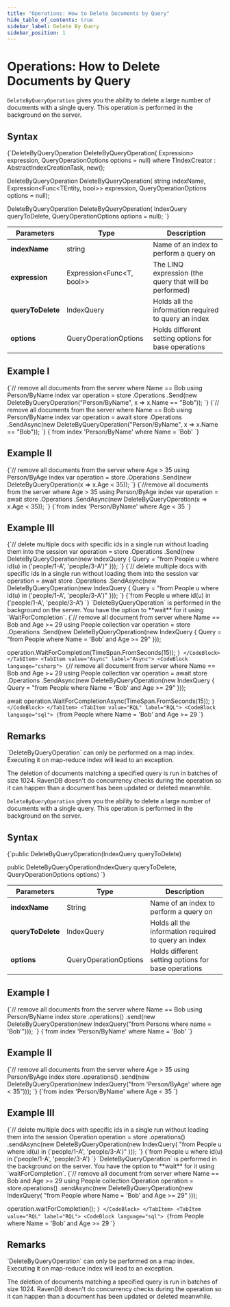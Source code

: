 ```yaml
---
title: "Operations: How to Delete Documents by Query"
hide_table_of_contents: true
sidebar_label: Delete By Query
sidebar_position: 1
---
```





# Operations: How to Delete Documents by Query
<LanguageSwitcher supportedLanguages={supportedLanguages} />
<LanguageContent language="csharp">


`DeleteByQueryOperation` gives you the ability to delete a large number of documents with a single query.
This operation is performed in the background on the server. 

## Syntax

<TabItem value="delete_by_query" label="delete_by_query">
<CodeBlock language="csharp">
{`DeleteByQueryOperation DeleteByQueryOperation<TEntity, TIndexCreator>(
    Expression<Func<TEntity, bool>> expression,
    QueryOperationOptions options = null)
    where TIndexCreator : AbstractIndexCreationTask, new();

DeleteByQueryOperation DeleteByQueryOperation<TEntity>(
    string indexName, Expression<Func<TEntity, bool>> expression,
    QueryOperationOptions options = null);

DeleteByQueryOperation DeleteByQueryOperation(
    IndexQuery queryToDelete, QueryOperationOptions options = null);
`}
</CodeBlock>
</TabItem>

| Parameters | Type | Description |
| ------------- | ------------- | ----- |
| **indexName** | string | Name of an index to perform a query on |
| **expression** | Expression&lt;Func&lt;T, bool&gt;&gt; | The LINQ expression (the query that will be performed) |
| **queryToDelete** | IndexQuery | Holds all the information required to query an index |
| **options** | QueryOperationOptions | Holds different setting options for base operations |

## Example I

<Tabs groupId='languageSyntax'>
<TabItem value="Sync" label="Sync">
<CodeBlock language="csharp">
{`// remove all documents from the server where Name == Bob using Person/ByName index
var operation = store
    .Operations
    .Send(new DeleteByQueryOperation<Person>("Person/ByName", x => x.Name == "Bob"));
`}
</CodeBlock>
</TabItem>
<TabItem value="Async" label="Async">
<CodeBlock language="csharp">
{`// remove all documents from the server where Name == Bob using Person/ByName index
var operation = await store
    .Operations
    .SendAsync(new DeleteByQueryOperation<Person>("Person/ByName", x => x.Name == "Bob"));
`}
</CodeBlock>
</TabItem>
<TabItem value="RQL" label="RQL">
<CodeBlock language="sql">
{`from index 'Person/ByName' where Name = 'Bob'
`}
</CodeBlock>
</TabItem>
</Tabs>


## Example II

<Tabs groupId='languageSyntax'>
<TabItem value="Sync" label="Sync">
<CodeBlock language="csharp">
{`// remove all documents from the server where Age > 35 using Person/ByAge index
var operation = store
    .Operations
    .Send(new DeleteByQueryOperation<Person, Person_ByAge>(x => x.Age < 35));
`}
</CodeBlock>
</TabItem>
<TabItem value="Async" label="Async">
<CodeBlock language="csharp">
{`//remove all documents from the server where Age > 35 using Person/ByAge index
var operation = await store
    .Operations
    .SendAsync(new DeleteByQueryOperation<Person, Person_ByAge>(x => x.Age < 35));
`}
</CodeBlock>
</TabItem>
<TabItem value="RQL" label="RQL">
<CodeBlock language="sql">
{`from index 'Person/ByName' where Age < 35
`}
</CodeBlock>
</TabItem>
</Tabs>

## Example III

<Tabs groupId='languageSyntax'>
<TabItem value="Sync" label="Sync">
<CodeBlock language="csharp">
{`// delete multiple docs with specific ids in a single run without loading them into the session
var operation = store
    .Operations
    .Send(new DeleteByQueryOperation(new IndexQuery
    {
        Query = "from People u where id(u) in ('people/1-A', 'people/3-A')"
    }));
`}
</CodeBlock>
</TabItem>
<TabItem value="Async" label="Async">
<CodeBlock language="csharp">
{`// delete multiple docs with specific ids in a single run without loading them into the session
var operation = await store
    .Operations
    .SendAsync(new DeleteByQueryOperation(new IndexQuery
    {
        Query = "from People u where id(u) in ('people/1-A', 'people/3-A')"
    }));
`}
</CodeBlock>
</TabItem>
<TabItem value="RQL" label="RQL">
<CodeBlock language="sql">
{`from People u where id(u) in ('people/1-A', 'people/3-A')
`}
</CodeBlock>
</TabItem>
</Tabs>

<Admonition type="note" title="WaitForCompletion" id="waitforcompletion" href="#waitforcompletion">
`DeleteByQueryOperation` is performed in the background on the server.    
You have the option to **wait** for it using `WaitForCompletion`.

<Tabs groupId='languageSyntax'>
<TabItem value="Sync" label="Sync">
<CodeBlock language="csharp">
{`// remove all document from server where Name == Bob and Age >= 29 using People collection
var operation = store
    .Operations
    .Send(new DeleteByQueryOperation(new IndexQuery
    {
        Query = "from People where Name = 'Bob' and Age >= 29"
    }));

operation.WaitForCompletion(TimeSpan.FromSeconds(15));
`}
</CodeBlock>
</TabItem>
<TabItem value="Async" label="Async">
<CodeBlock language="csharp">
{`// remove all document from server where Name == Bob and Age >= 29 using People collection
var operation = await store
    .Operations
    .SendAsync(new DeleteByQueryOperation(new IndexQuery
    {
        Query = "from People where Name = 'Bob' and Age >= 29"
    }));

await operation.WaitForCompletionAsync(TimeSpan.FromSeconds(15));
`}
</CodeBlock>
</TabItem>
<TabItem value="RQL" label="RQL">
<CodeBlock language="sql">
{`from People where Name = 'Bob' and Age >= 29
`}
</CodeBlock>
</TabItem>
</Tabs>
</Admonition>

## Remarks

<Admonition type="warning" title="Map only indexes" id="map-only-indexes" href="#map-only-indexes"> 
`DeleteByQueryOperation` can only be performed on a map index. Executing it on map-reduce index will lead to an exception. 
</Admonition>

<Admonition type="warning" title="Batching and Concurrency" id="batching-and-concurrency" href="#batching-and-concurrency"> 

The deletion of documents matching a specified query is run in batches of size 1024. RavenDB doesn't do concurrency checks during the operation
so it can happen than a document has been updated or deleted meanwhile.

</Admonition>


</LanguageContent>
<LanguageContent language="java">


`DeleteByQueryOperation` gives you the ability to delete a large number of documents with a single query.
This operation is performed in the background on the server. 

## Syntax

<TabItem value="delete_by_query" label="delete_by_query">
<CodeBlock language="java">
{`public DeleteByQueryOperation(IndexQuery queryToDelete)

public DeleteByQueryOperation(IndexQuery queryToDelete, QueryOperationOptions options)
`}
</CodeBlock>
</TabItem>

| Parameters | Type | Description |
| ------------- | ------------- | ----- |
| **indexName** | String | Name of an index to perform a query on |
| **queryToDelete** | IndexQuery | Holds all the information required to query an index |
| **options** | QueryOperationOptions | Holds different setting options for base operations |

## Example I

<Tabs groupId='languageSyntax'>
<TabItem value="Java" label="Java">
<CodeBlock language="java">
{`// remove all documents from the server where Name == Bob using Person/ByName index
store
    .operations()
    .send(new DeleteByQueryOperation(new IndexQuery("from Persons where name = 'Bob'")));
`}
</CodeBlock>
</TabItem>
<TabItem value="RQL" label="RQL">
<CodeBlock language="sql">
{`from index 'Person/ByName' where Name = 'Bob'
`}
</CodeBlock>
</TabItem>
</Tabs>


## Example II

<Tabs groupId='languageSyntax'>
<TabItem value="Java" label="Java">
<CodeBlock language="java">
{`// remove all documents from the server where Age > 35 using Person/ByAge index
store
    .operations()
    .send(new DeleteByQueryOperation(new IndexQuery("from 'Person/ByAge' where age < 35")));
`}
</CodeBlock>
</TabItem>
<TabItem value="RQL" label="RQL">
<CodeBlock language="sql">
{`from index 'Person/ByName' where Age < 35
`}
</CodeBlock>
</TabItem>
</Tabs>

## Example III

<Tabs groupId='languageSyntax'>
<TabItem value="Java" label="Java">
<CodeBlock language="java">
{`// delete multiple docs with specific ids in a single run without loading them into the session
Operation operation = store
    .operations()
    .sendAsync(new DeleteByQueryOperation(new IndexQuery(
        "from People u where id(u) in ('people/1-A', 'people/3-A')"
    )));
`}
</CodeBlock>
</TabItem>
<TabItem value="RQL" label="RQL">
<CodeBlock language="sql">
{`from People u where id(u) in ('people/1-A', 'people/3-A')
`}
</CodeBlock>
</TabItem>
</Tabs>

<Admonition type="note" title="WaitForCompletion" id="waitforcompletion" href="#waitforcompletion">
`DeleteByQueryOperation` is performed in the background on the server.    
You have the option to **wait** for it using `waitForCompletion`.

<Tabs groupId='languageSyntax'>
<TabItem value="Java" label="Java">
<CodeBlock language="java">
{`// remove all document from server where Name == Bob and Age >= 29 using People collection
Operation operation = store.operations()
    .sendAsync(new DeleteByQueryOperation(new IndexQuery(
        "from People where Name = 'Bob' and Age >= 29"
    )));

operation.waitForCompletion();
`}
</CodeBlock>
</TabItem>
<TabItem value="RQL" label="RQL">
<CodeBlock language="sql">
{`from People where Name = 'Bob' and Age >= 29
`}
</CodeBlock>
</TabItem>
</Tabs>
</Admonition>

## Remarks

<Admonition type="warning" title="Map only indexes" id="map-only-indexes" href="#map-only-indexes"> 
`DeleteByQueryOperation` can only be performed on a map index. Executing it on map-reduce index will lead to an exception. 
</Admonition>

<Admonition type="warning" title="Batching and Concurrency" id="batching-and-concurrency" href="#batching-and-concurrency"> 

The deletion of documents matching a specified query is run in batches of size 1024. RavenDB doesn't do concurrency checks during the operation
so it can happen than a document has been updated or deleted meanwhile.

</Admonition>



</LanguageContent>

<!---
### Operations
- [What are Operations](../../client-api/operations/what-are-operations)

### Client API
- [How to Query](../../client-api/session/querying/how-to-query)

### Querying
- [What is RQL](../../indexes/querying/what-is-rql)
- [Basics](../../indexes/querying/basics)


-->